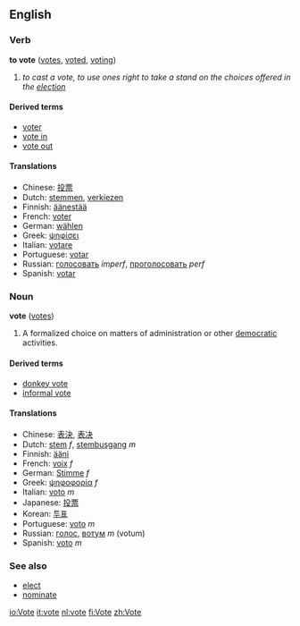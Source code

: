 ==English==
=== Verb ===
'''to vote''' ([[votes]], [[voted]], [[voting]])

# ''to cast a vote, to use ones right to take a stand on the choices offered in the [[election]]''

====Derived terms====
*[[voter]]
*[[vote in]]
*[[vote out]]

==== Translations ====
*Chinese: [[投票]]
*Dutch: [[stemmen]], [[verkiezen]]
*Finnish: [[äänestää]]
*French: [[voter]]
*German: [[wählen]]
*Greek: [[ψηφίσει]]
*Italian: [[votare]]
*Portuguese: [[votar]]
*Russian: [[голосовать]] ''imperf'', [[проголосовать]] ''perf''
*Spanish: [[votar]]

=== Noun ===
'''vote''' ([[votes]])

#A formalized choice on matters of administration or other [[democratic]] activities.

==== Derived terms ====
*[[donkey vote]]
*[[informal vote]]

==== Translations ====
*Chinese: [[表決]], [[表决]]
*Dutch: [[stem]] ''f'', [[stembusgang]] ''m''
*Finnish: [[ääni]]
*French: [[voix]] ''f''
*German: [[Stimme]] ''f''
*Greek: [[ψηφοφορία]] ''f''
*Italian: [[voto]] ''m''
*Japanese: [[投票]]
*Korean: [[투표]]
*Portuguese: [[voto]] ''m''
*Russian: [[голос]], [[вотум]] ''m'' (votum)
*Spanish: [[voto]] ''m''

===See also===
*[[elect]]
*[[nominate]]

[[io:Vote]]
[[it:vote]]
[[nl:vote]]
[[fi:Vote]]
[[zh:Vote]]